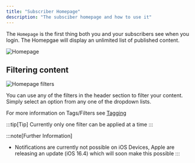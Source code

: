 ```yaml
---
title: "Subscriber Homepage"
description: "The subsciber homepage and how to use it"
---
```


The `Homepage` is the first thing both you and your subscribers see when you login. The Homepgae will display an unlimited list of published content.


![Homepage](/assets/content/homepage.png)

## Filtering content

![Homepage filters](/assets/content/homepage-filters.png)

You can use any of the filters in the header section to filter your content. Simply select an option from any one of the dropdown lists.

For more information on Tags/Filters see [Tagging](../content/tagging)

:::tip[Tip]
Currently only one filter can be applied at a time
:::



:::note[Further Information]
- Notifications are currently not possible on iOS Devices, Apple are releasing an update (iOS 16.4) which will soon make this possible
:::

